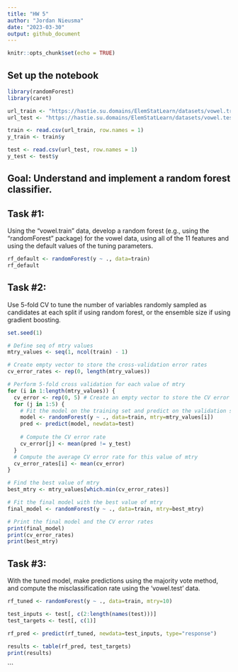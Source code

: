```yaml
---
title: "HW 5"
author: "Jordan Nieusma"
date: "2023-03-30"
output: github_document
---
```


```r
knitr::opts_chunk$set(echo = TRUE)
```


## Set up the notebook 

```r
library(randomForest)
library(caret)

url_train <- "https://hastie.su.domains/ElemStatLearn/datasets/vowel.train"
url_test <- "https://hastie.su.domains/ElemStatLearn/datasets/vowel.test"

train <- read.csv(url_train, row.names = 1)
y_train <- train$y

test <- read.csv(url_test, row.names = 1)
y_test <- test$y
```

## Goal: Understand and implement a random forest classifier.

## Task #1: 
Using the “vowel.train” data, develop a random forest (e.g., using the "randomForest" package) for the vowel data, using all of the 11 features and using the default values of the tuning parameters.

```r
rf_default <- randomForest(y ~ ., data=train)
rf_default
```

## Task #2: 

Use 5-fold CV to tune the number of variables randomly sampled as candidates at each split if using random forest, or the ensemble size if using gradient boosting.

```r
set.seed(1)

# Define seq of mtry values
mtry_values <- seq(1, ncol(train) - 1)

# Create empty vector to store the cross-validation error rates
cv_error_rates <- rep(0, length(mtry_values))

# Perform 5-fold cross validation for each value of mtry
for (i in 1:length(mtry_values)) {
  cv_error <- rep(0, 5) # Create an empty vector to store the CV error rates
  for (j in 1:5) {
    # Fit the model on the training set and predict on the validation set
    model <- randomForest(y ~ ., data=train, mtry=mtry_values[i])
    pred <- predict(model, newdata=test)
    
    # Compute the CV error rate
    cv_error[j] <- mean(pred != y_test)
  }
  # Compute the average CV error rate for this value of mtry
  cv_error_rates[i] <- mean(cv_error)
}

# Find the best value of mtry
best_mtry <- mtry_values[which.min(cv_error_rates)]

# Fit the final model with the best value of mtry
final_model <- randomForest(y ~ ., data=train, mtry=best_mtry)

# Print the final model and the CV error rates
print(final_model)
print(cv_error_rates)
print(best_mtry)
```


## Task #3: 

With the tuned model, make predictions using the majority vote method, and compute the misclassification rate using the ‘vowel.test’ data.

```r
rf_tuned <- randomForest(y ~ ., data=train, mtry=10)

test_inputs <- test[, c(2:length(names(test)))]
test_targets <- test[, c(1)]

rf_pred <- predict(rf_tuned, newdata=test_inputs, type="response")

results <- table(rf_pred, test_targets)
print(results)
```
```

